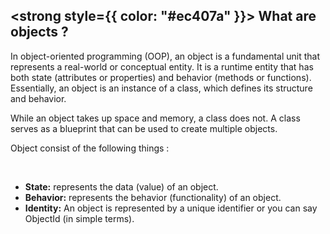 ## <strong style={{ color: "#ec407a" }}> What are objects ?</strong>
In object-oriented programming (OOP), an object is a fundamental unit that represents a real-world or conceptual entity. It is a runtime entity that has both state (attributes or properties) and behavior (methods or functions). Essentially, an object is an instance of a class, which defines its structure and behavior.

While an object takes up space and memory, a class does not. A class serves as a blueprint that can be used to create multiple objects.

Object consist of the following things :

<br/>
<ul>
  <li><strong>State:</strong> represents the data (value) of an object.</li>
  <li><strong>Behavior:</strong> represents the behavior (functionality) of an object.</li>
  <li><strong>Identity:</strong> An object is represented by a unique identifier or you can say ObjectId (in simple terms).</li>
</ul>
